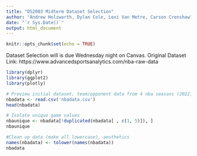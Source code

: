 ```yaml
---
title: "DS2003 Midterm Dataset Selection"
author: "Andrew Holzwarth, Dylan Cole, Lexi Van Metre, Carson Crenshaw"
date: "`r Sys.Date()`"
output: html_document
---
```


```r
knitr::opts_chunk$set(echo = TRUE)
```

Dataset Selection will is due Wednesday night on Canvas. 
Original Dataset Link: https://www.advancedsportsanalytics.com/nba-raw-data

```r
library(dplyr)
library(ggplot2)
library(plotly)
```

```r
# Preview initial dataset, team/opponent data from 4 nba seasons (2022,2021,2020,2019)
nbadata <- read.csv('nbadata.csv')
head(nbadata)
```

```r
# Isolate unique game values
nbaunique <- nbadata[!duplicated(nbadata[ , c(1, 5)]), ]
nbaunique
```

```r
#Clean up data (make all lowercase), aesthetics
names(nbadata) <- tolower(names(nbadata))
nbadata
```
